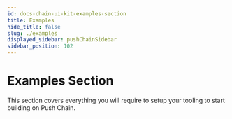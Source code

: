 ```yaml
---
id: docs-chain-ui-kit-examples-section
title: Examples
hide_title: false
slug: ./examples
displayed_sidebar: pushChainSidebar
sidebar_position: 102
---
```


<head>
  <title>Examples Section | UI Kit | Push Chain Docs</title>
</head>


<!-- Content Start -->

# Examples Section

This section covers everything you will require to setup your tooling to start building on Push Chain.

<br />

<DocCardList />
